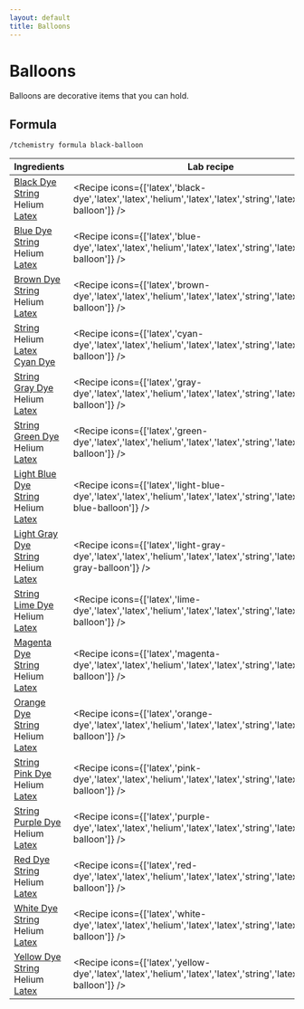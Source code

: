 ```yaml
---
layout: default
title: Balloons
---
```



Balloons
===================

Balloons are decorative items that you can hold. 

## Formula

`/tchemistry formula black-balloon`

| Ingredients | Lab recipe | Colour |
| ----------- | --------------- | ------ |
| [Black Dye](https://minecraft.wiki/w/Black_Dye)<br/>[String](https://minecraft.wiki/w/String)<br/>Helium<br/>[Latex](/chemistry-lab/compounds#latex) | <Recipe icons={['latex','black-dye','latex','latex','helium','latex','latex','string','latex','black-balloon']} /> | Black |
| [Blue Dye](https://minecraft.wiki/w/Blue_Dye)<br/>[String](https://minecraft.wiki/w/String)<br/>Helium<br/>[Latex](/chemistry-lab/compounds#latex) | <Recipe icons={['latex','blue-dye','latex','latex','helium','latex','latex','string','latex','blue-balloon']} /> | Blue |
| [Brown Dye](https://minecraft.wiki/w/Brown_Dye)<br/>[String](https://minecraft.wiki/w/String)<br/>Helium<br/>[Latex](/chemistry-lab/compounds#latex) | <Recipe icons={['latex','brown-dye','latex','latex','helium','latex','latex','string','latex','brown-balloon']} /> | Brown |
| [String](https://minecraft.wiki/w/String)<br/>Helium<br/>[Latex](/chemistry-lab/compounds#latex)<br/>[Cyan Dye](https://minecraft.wiki/w/Cyan_Dye) | <Recipe icons={['latex','cyan-dye','latex','latex','helium','latex','latex','string','latex','cyan-balloon']} /> | Cyan |
| [String](https://minecraft.wiki/w/String)<br/>[Gray Dye](https://minecraft.wiki/w/Gray_Dye)<br/>Helium<br/>[Latex](/chemistry-lab/compounds#latex) | <Recipe icons={['latex','gray-dye','latex','latex','helium','latex','latex','string','latex','gray-balloon']} /> | Gray |
| [String](https://minecraft.wiki/w/String)<br/>[Green Dye](https://minecraft.wiki/w/Green_Dye)<br/>Helium<br/>[Latex](/chemistry-lab/compounds#latex) | <Recipe icons={['latex','green-dye','latex','latex','helium','latex','latex','string','latex','green-balloon']} /> | Green |
| [Light Blue Dye](https://minecraft.wiki/w/Light_Blue_Dye)<br/>[String](https://minecraft.wiki/w/String)<br/>Helium<br/>[Latex](/chemistry-lab/compounds#latex) | <Recipe icons={['latex','light-blue-dye','latex','latex','helium','latex','latex','string','latex','light-blue-balloon']} /> | Light Blue |
| [Light Gray Dye](https://minecraft.wiki/w/Light_Gray_Dye)<br/>[String](https://minecraft.wiki/w/String)<br/>Helium<br/>[Latex](/chemistry-lab/compounds#latex) | <Recipe icons={['latex','light-gray-dye','latex','latex','helium','latex','latex','string','latex','light-gray-balloon']} /> | Light Gray |
| [String](https://minecraft.wiki/w/String)<br/>[Lime Dye](https://minecraft.wiki/w/Lime_Dye)<br/>Helium<br/>[Latex](/chemistry-lab/compounds#latex) | <Recipe icons={['latex','lime-dye','latex','latex','helium','latex','latex','string','latex','lime-balloon']} /> | Lime |
| [Magenta Dye](https://minecraft.wiki/w/Magenta_Dye)<br/>[String](https://minecraft.wiki/w/String)<br/>Helium<br/>[Latex](/chemistry-lab/compounds#latex) | <Recipe icons={['latex','magenta-dye','latex','latex','helium','latex','latex','string','latex','magenta-balloon']} /> | Magenta |
| [Orange Dye](https://minecraft.wiki/w/Orange_Dye)<br/>[String](https://minecraft.wiki/w/String)<br/>Helium<br/>[Latex](/chemistry-lab/compounds#latex) | <Recipe icons={['latex','orange-dye','latex','latex','helium','latex','latex','string','latex','orange-balloon']} /> | Orange |
| [String](https://minecraft.wiki/w/String)<br/>[Pink Dye](https://minecraft.wiki/w/Pink_Dye)<br/>Helium<br/>[Latex](/chemistry-lab/compounds#latex) | <Recipe icons={['latex','pink-dye','latex','latex','helium','latex','latex','string','latex','pink-balloon']} /> | Pink |
| [String](https://minecraft.wiki/w/String)<br/>[Purple Dye](https://minecraft.wiki/w/Purple_Dye)<br/>Helium<br/>[Latex](/chemistry-lab/compounds#latex) | <Recipe icons={['latex','purple-dye','latex','latex','helium','latex','latex','string','latex','purple-balloon']} /> | Purple |
| [Red Dye](https://minecraft.wiki/w/Red_Dye)<br/>[String](https://minecraft.wiki/w/String)<br/>Helium<br/>[Latex](/chemistry-lab/compounds#latex) | <Recipe icons={['latex','red-dye','latex','latex','helium','latex','latex','string','latex','red-balloon']} /> | Red |
| [White Dye](https://minecraft.wiki/w/White_Dye)<br/>[String](https://minecraft.wiki/w/String)<br/>Helium<br/>[Latex](/chemistry-lab/compounds#latex) | <Recipe icons={['latex','white-dye','latex','latex','helium','latex','latex','string','latex','white-balloon']} /> | White |
| [Yellow Dye](https://minecraft.wiki/w/Yellow_Dye)<br/>[String](https://minecraft.wiki/w/String)<br/>Helium<br/>[Latex](/chemistry-lab/compounds#latex) | <Recipe icons={['latex','yellow-dye','latex','latex','helium','latex','latex','string','latex','yellow-balloon']} /> | Yellow |
